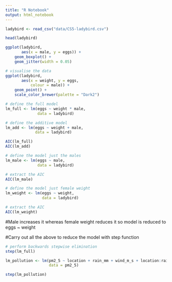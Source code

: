 ```yaml
---
title: "R Notebook"
output: html_notebook
---
```


```r
ladybird <- read_csv("data/CS5-ladybird.csv")

head(ladybird)
```

```r
ggplot(ladybird,
       aes(x = male, y = eggs)) +
    geom_boxplot() +
    geom_jitter(width = 0.05)
```

```r
# visualise the data
ggplot(ladybird,
       aes(x = weight, y = eggs,
           colour = male)) +
    geom_point() +
    scale_color_brewer(palette = "Dark2")
```

```r
# define the full model
lm_full <- lm(eggs ~ weight * male,
              data = ladybird)
```

```r
# define the additive model
lm_add <- lm(eggs ~ weight + male,
             data = ladybird)
```

```r
AIC(lm_full)
AIC(lm_add)
```

```r
# define the model just the males
lm_male <- lm(eggs ~ male,
              data = ladybird)

# extract the AIC
AIC(lm_male)
```

```r
# define the model just female weight
lm_weight <- lm(eggs ~ weight,
                data = ladybird)

# extract the AIC
AIC(lm_weight)
```
#Male increases it whereas female weight reduces it so model is reduced to eggs ~ weight

#Carry out all the above to reduce the model with step function
```r
# perform backwards stepwise elimination
step(lm_full)
```

```r
lm_pollution <- lm(pm2_5 ~ location + rain_mm + wind_m_s + location:rain_mm + rain_mm:wind_m_s + location:wind_m_s,
                   data = pm2_5)
```

```r
step(lm_pollution)
```











